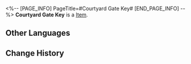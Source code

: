 <%-- [PAGE_INFO]
PageTitle=#Courtyard Gate Key#
[END_PAGE_INFO] --%>
{{Item Infobox
|title       = Courtyard Gate Key
|id          = 140367
|image       = Item Courtyard Gate Key.png
|type        = 
|invCategory = Missions
|rarity      = 3
|effect      = 
|description = Looks like a key to unlock a moon gate.
}}
'''Courtyard Gate Key''' is a [[Item]].

==Other Languages==
{{Other Languages
|en   = Courtyard Gate Key
|zhs  = 院门的钥匙
|zht  = 院門的鑰匙
|ja   = 庭園の入り口の鍵
|ko   = 정원 입구 열쇠
|es   = Llave de la puerta del patio
|fr   = Clé de porte de la cour intérieure
|ru   = Ключ от ворот во внутренний двор
|th   = กุญแจประตูสวน
|vi   = Chìa Khóa Cổng Sân
|de   = Schlüssel zum Hoftor
|id   = Kunci Pintu Gerbang
|pt   = Chave do Portão do Pátio
}}

==Change History==
{{Change History|2.0}}